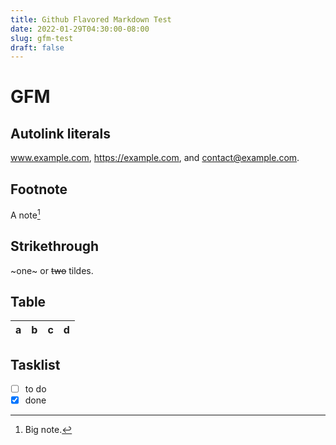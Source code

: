 ```yaml
---
title: Github Flavored Markdown Test
date: 2022-01-29T04:30:00-08:00
slug: gfm-test
draft: false
---
```


# GFM

## Autolink literals

www.example.com, https://example.com, and contact@example.com.

## Footnote

A note[^1]

[^1]: Big note.

## Strikethrough

~one~ or ~~two~~ tildes.

## Table

| a | b  |  c |  d  |
| - | :- | -: | :-: |

## Tasklist

* [ ] to do
* [x] done
